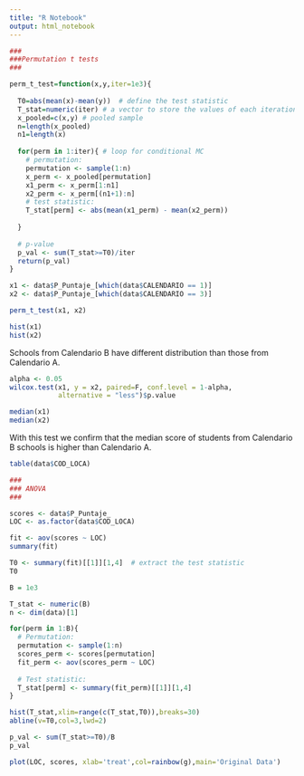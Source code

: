```yaml
---
title: "R Notebook"
output: html_notebook
---
```



```r
###
###Permutation t tests
###

perm_t_test=function(x,y,iter=1e3){
  
  T0=abs(mean(x)-mean(y))  # define the test statistic
  T_stat=numeric(iter) # a vector to store the values of each iteration
  x_pooled=c(x,y) # pooled sample
  n=length(x_pooled)
  n1=length(x)
  
  for(perm in 1:iter){ # loop for conditional MC
    # permutation:
    permutation <- sample(1:n)
    x_perm <- x_pooled[permutation]
    x1_perm <- x_perm[1:n1]
    x2_perm <- x_perm[(n1+1):n]
    # test statistic:
    T_stat[perm] <- abs(mean(x1_perm) - mean(x2_perm))
    
  }
  
  # p-value
  p_val <- sum(T_stat>=T0)/iter
  return(p_val)
}
```

```r
x1 <- data$P_Puntaje_[which(data$CALENDARIO == 1)]
x2 <- data$P_Puntaje_[which(data$CALENDARIO == 3)]

perm_t_test(x1, x2)
```

```r
hist(x1)
hist(x2)
```

Schools from Calendario B have different distribution than those from Calendario A.


```r
alpha <- 0.05
wilcox.test(x1, y = x2, paired=F, conf.level = 1-alpha,
            alternative = "less")$p.value
```

```r
median(x1)
median(x2)
```

With this test we confirm that the median score of students from Calendario B schools is higher than Calendario A.


```r
table(data$COD_LOCA)
```

```r
###
### ANOVA
###

scores <- data$P_Puntaje_
LOC <- as.factor(data$COD_LOCA)

fit <- aov(scores ~ LOC)
summary(fit)

T0 <- summary(fit)[[1]][1,4]  # extract the test statistic
T0
```


```R
B = 1e3

T_stat <- numeric(B) 
n <- dim(data)[1]

for(perm in 1:B){
  # Permutation:
  permutation <- sample(1:n)
  scores_perm <- scores[permutation]
  fit_perm <- aov(scores_perm ~ LOC)
  
  # Test statistic:
  T_stat[perm] <- summary(fit_perm)[[1]][1,4]
}
```

```r
hist(T_stat,xlim=range(c(T_stat,T0)),breaks=30)
abline(v=T0,col=3,lwd=2)
```

```r
p_val <- sum(T_stat>=T0)/B
p_val
```

```r
plot(LOC, scores, xlab='treat',col=rainbow(g),main='Original Data')
```


